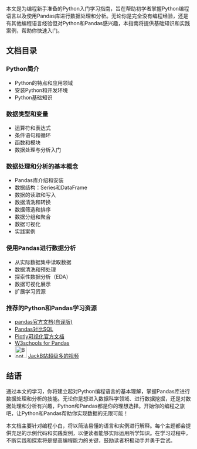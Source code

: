 本文是为编程新手准备的Python入门学习指南，旨在帮助初学者掌握Python编程语言以及使用Pandas库进行数据处理和分析。无论你是完全没有编程经验，还是有其他编程语言经验但对Python和Pandas感兴趣，本指南将提供基础知识和实践案例，帮助你快速入门。

## 文档目录 {.unnumbered}

### Python简介

- Python的特点和应用领域
- 安装Python和开发环境
- Python基础知识

###  数据类型和变量
- 运算符和表达式
- 条件语句和循环
- 函数和模块
- 数据处理与分析入门

### 数据处理和分析的基本概念
- Pandas库介绍和安装
- 数据结构：Series和DataFrame
- 数据的读取和写入
- 数据清洗和转换
- 数据筛选和排序
- 数据分组和聚合
- 数据可视化
- 实践案例

###  使用Pandas进行数据分析
- 从实际数据集中读取数据
- 数据清洗和预处理
- 探索性数据分析（EDA）
- 数据可视化展示
- 扩展学习资源
 
###  推荐的Python和Pandas学习资源
- [pandas官方文档(自译版)](https://pypandas.com/)
- [Pandas对比SQL](https://pandas.pydata.org/pandas-docs/stable/getting_started/comparison/comparison_with_sql.html#)
- [Plotly可视化官方文档](https://plotly.com/python/getting-started/)
- [W3schools for Pandas](https://www.w3schools.com/python/pandas/default.asp)
- <img src="./img/bil圆.svg" alt="Bootstrap" width="32" height="32"> [JackB站超级多的视频](https://space.bilibili.com/22770928) 

## 结语
通过本文的学习，你将建立起对Python编程语言的基本理解，掌握Pandas库进行数据处理和分析的技能。无论你是想进入数据科学领域、进行数据挖掘，还是对数据处理和分析有兴趣，Python和Pandas都是你的理想选择。开始你的编程之旅吧，让Python和Pandas帮助你实现数据的无限可能！

::: {.callout-note}
本文档主要针对编程小白，将以简洁易懂的语言和实例进行解释。每个主题都会提供充足的示例代码和实践案例，以便读者能够实际运用所学知识。在学习过程中，不断实践和探索将是提高编程能力的关键，鼓励读者积极动手并勇于尝试。
:::



